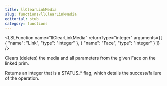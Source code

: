 ```yaml
---
title: llClearLinkMedia
slug: functions/llClearLinkMedia
editorial: stub
category: functions
---
```


<LSLFunction
	name="llClearLinkMedia"
	returnType="integer"
	arguments={[
	{
		"name": "Link",
		"type": "integer"
	},
	{
		"name": "Face",
		"type": "integer"
	}
]}
/>

Clears (deletes) the media and all parameters from the given Face on the linked prim.

Returns an integer that is a STATUS_* flag, which details the success/failure of the operation.
